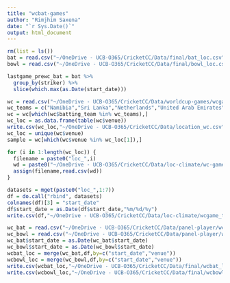 ```yaml
---
title: "wcbat-games"
author: "Rimjhim Saxena"
date: "`r Sys.Date()`"
output: html_document
---
```


```r
rm(list = ls())
bat = read.csv("~/OneDrive - UCB-O365/CricketCC/Data/final/bat_loc.csv")
bowl = read.csv("~/OneDrive - UCB-O365/CricketCC/Data/final/bowl_loc.csv")
```

```r
lastgame_prewc_bat = bat %>% 
  group_by(striker) %>%
  slice(which.max(as.Date(start_date)))

```


```r
wc = read.csv("~/OneDrive - UCB-O365/CricketCC/Data/worldcup-games/wcgames.csv")
wc_teams = c("Namibia","Sri Lanka","Netherlands","United Arab Emirates","Scotland","West Indies","Ireland","Zimbabwe","New Zealand","England","Australia","Afghanistan","India","Pakistan","South Africa","Bangladesh")
wc = wc[which(wc$batting_team %in% wc_teams),]
wc_loc = as.data.frame(table(wc$venue))
write.csv(wc_loc,"~/OneDrive - UCB-O365/CricketCC/Data/location_wc.csv",row.names = F)
wc_loc = unique(wc$venue)
sample = wc[which(wc$venue %in% wc_loc[1]),]
```


```r
for (i in 1:length(wc_loc)) {
  filename = paste0("loc_",i)
  wd = paste0("~/OneDrive - UCB-O365/CricketCC/Data/loc-climate/wc-games/loc_",i,".csv")
  assign(filename,read.csv(wd))
}

datasets = mget(paste0("loc_",1:7))
df = do.call("rbind", datasets)
colnames(df)[3] = "start_date"
df$start_date = as.Date(df$start_date,"%m/%d/%y")
write.csv(df,"~/OneDrive - UCB-O365/CricketCC/Data/loc-climate/wcgame_temp.csv",row.names = F)
```


```r
wc_bat = read.csv("~/OneDrive - UCB-O365/CricketCC/Data/panel-player/wc_bat.csv")
wc_bowl = read.csv("~/OneDrive - UCB-O365/CricketCC/Data/panel-player/wc_bowl.csv")
wc_bat$start_date = as.Date(wc_bat$start_date)
wc_bowl$start_date = as.Date(wc_bowl$start_date)
wcbat_loc = merge(wc_bat,df,by=c("start_date","venue"))
wcbowl_loc = merge(wc_bowl,df,by=c("start_date","venue"))
write.csv(wcbat_loc,"~/OneDrive - UCB-O365/CricketCC/Data/final/wcbat_loc.csv",row.names = F)
write.csv(wcbowl_loc,"~/OneDrive - UCB-O365/CricketCC/Data/final/wcbowl_loc.csv",row.names = F)
```









